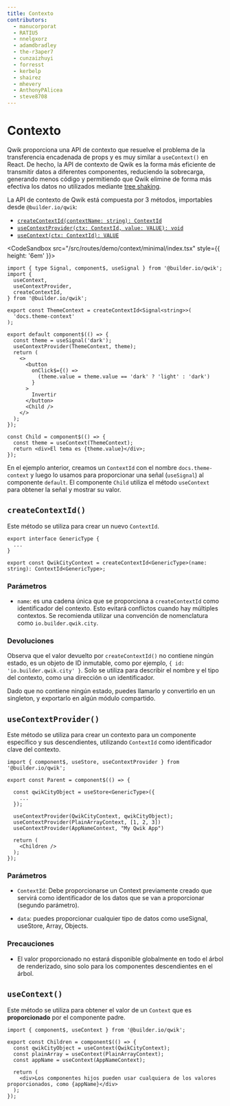 ```yaml
---
title: Contexto
contributors:
  - manucorporat
  - RATIU5
  - nnelgxorz
  - adamdbradley
  - the-r3aper7
  - cunzaizhuyi
  - forresst
  - kerbelp
  - shairez
  - mhevery
  - AnthonyPAlicea
  - steve8708
---
```


# Contexto

Qwik proporciona una API de contexto que resuelve el problema de la transferencia encadenada de props y es muy similar a `useContext()` en React. De hecho, la API de contexto de Qwik es la forma más eficiente de transmitir datos a diferentes componentes, reduciendo la sobrecarga, generando menos código y permitiendo que Qwik elimine de forma más efectiva los datos no utilizados mediante [tree shaking](https://developer.mozilla.org/es/docs/Glossary/Tree_shaking).

La API de contexto de Qwik está compuesta por 3 métodos, importables desde `@builder.io/qwik`:

- [`createContextId(contextName: string): ContextId`](#createcontextid)
- [`useContextProvider(ctx: ContextId, value: VALUE): void`](#usecontextprovider)
- [`useContext(ctx: ContextId): VALUE`](#usecontext)

<CodeSandbox src="/src/routes/demo/context/minimal/index.tsx" style={{ height: '6em' }}>
```tsx /createContextId/#a /useContext/#b /useContextProvider/#c
import { type Signal, component$, useSignal } from '@builder.io/qwik';
import {
  useContext,
  useContextProvider,
  createContextId,
} from '@builder.io/qwik';

export const ThemeContext = createContextId<Signal<string>>(
  'docs.theme-context'
);

export default component$(() => {
  const theme = useSignal('dark');
  useContextProvider(ThemeContext, theme);
  return (
    <>
      <button
        onClick$={() =>
          (theme.value = theme.value == 'dark' ? 'light' : 'dark')
        }
      >
        Invertir
      </button>
      <Child />
    </>
  );
});

const Child = component$(() => {
  const theme = useContext(ThemeContext);
  return <div>El tema es {theme.value}</div>;
});
```
</CodeSandbox>


En el ejemplo anterior, creamos un `ContextId` con el nombre `docs.theme-context` y luego lo usamos para proporcionar una señal (`useSignal`) al componente `default`. El componente `Child` utiliza el método `useContext` para obtener la señal y mostrar su valor.

## `createContextId()`

Este método se utiliza para crear un nuevo `ContextId`.

```tsx
export interface GenericType {
  ...
}

export const QwikCityContext = createContextId<GenericType>(name: string): ContextId<GenericType>;
```

### Parámetros

- `name`: es una cadena única que se proporciona a `createContextId` como identificador del contexto. Esto evitará conflictos cuando hay múltiples contextos. Se recomienda utilizar una convención de nomenclatura como `io.builder.qwik.city`.

### Devoluciones

Observa que el valor devuelto por `createContextId()` no contiene ningún estado, es un objeto de ID inmutable, como por ejemplo, `{ id: 'io.builder.qwik.city' }`. Solo se utiliza para describir el nombre y el tipo del contexto, como una dirección o un identificador.

Dado que no contiene ningún estado, puedes llamarlo y convertirlo en un singleton, y exportarlo en algún módulo compartido.

## `useContextProvider()`

Este método se utiliza para crear un contexto para un componente específico y sus descendientes, utilizando `ContextId` como identificador clave del contexto.

```tsx {9, 10, 11} /QwikCityContext/#a /PlainArrayContext/#b /AppNameContext/#c title="src/components/Parent.tsx"
import { component$, useStore, useContextProvider } from '@builder.io/qwik';

export const Parent = component$(() => {

  const qwikCityObject = useStore<GenericType>({
    ...
  });

  useContextProvider(QwikCityContext, qwikCityObject);
  useContextProvider(PlainArrayContext, [1, 2, 3])
  useContextProvider(AppNameContext, "My Qwik App")

  return (
    <Children />
  );
});
```

### Parámetros

- `ContextId`: Debe proporcionarse un Context previamente creado que servirá como identificador de los datos que se van a proporcionar (segundo parámetro).

- `data`: puedes proporcionar cualquier tipo de datos como useSignal, useStore, Array, Objects.

### Precauciones

- El valor proporcionado no estará disponible globalmente en todo el árbol de renderizado, sino solo para los componentes descendientes en el árbol.

## `useContext()`

Este método se utiliza para obtener el valor de un `Context` que es **proporcionado** por el componente padre.

```tsx {4,5,6} /useContext/ /QwikCityContext/#a /PlainArrayContext/#b /AppNameContext/#c title="src/components/Children.tsx"
import { component$, useContext } from '@builder.io/qwik';

export const Children = component$(() => {
  const qwikCityObject = useContext(QwikCityContext);
  const plainArray = useContext(PlainArrayContext);
  const appName = useContext(AppNameContext);

  return (
    <div>Los componentes hijos pueden usar cualquiera de los valores proporcionados, como {appName}</div>
  );
});
```
